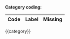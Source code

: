 **Category coding**:

Code      | Label     | Missing
--------- | --------- | ---------
{{category}}

